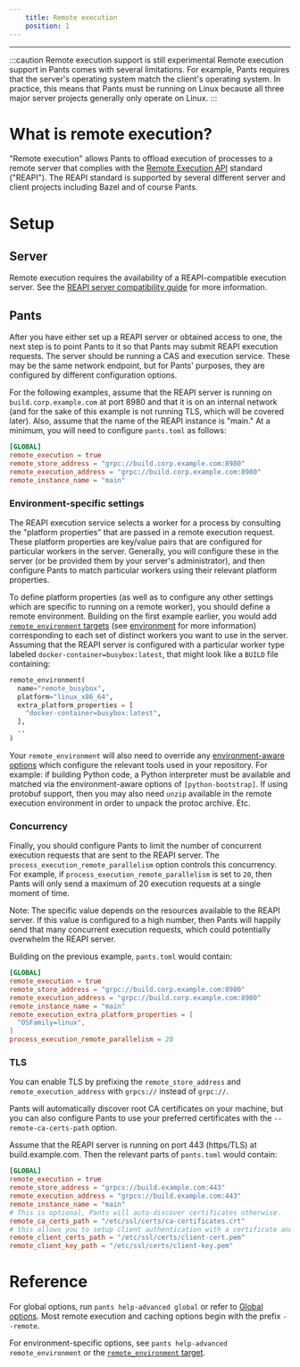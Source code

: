 ```yaml
---
    title: Remote execution
    position: 1
---
```


---

:::caution Remote execution support is still experimental
Remote execution support in Pants comes with several limitations. For example, Pants requires that the server's operating system match the client's operating system. In practice, this means that Pants must be running on Linux because all three major server projects generally only operate on Linux.
:::

# What is remote execution?

"Remote execution" allows Pants to offload execution of processes to a remote server that complies with the [Remote Execution API](https://github.com/bazelbuild/remote-apis) standard ("REAPI"). The REAPI standard is supported by several different server and client projects including Bazel and of course Pants.

# Setup

## Server

Remote execution requires the availability of a REAPI-compatible execution server. See the [REAPI server compatibility guide](./index.mdx#server-compatibility) for more information.

## Pants

After you have either set up a REAPI server or obtained access to one, the next step is to point Pants to it so that Pants may submit REAPI execution requests. The server should be running a CAS and execution service. These may be the same network endpoint, but for Pants' purposes, they are configured by different configuration options.

For the following examples, assume that the REAPI server is running on `build.corp.example.com` at port 8980 and that it is on an internal network (and for the sake of this example is not running TLS, which will be covered later). Also, assume that the name of the REAPI instance is "main." At a minimum, you will need to configure `pants.toml` as follows:

```toml
[GLOBAL]
remote_execution = true
remote_store_address = "grpc://build.corp.example.com:8980"
remote_execution_address = "grpc://build.corp.example.com:8980"
remote_instance_name = "main"
```

### Environment-specific settings

The REAPI execution service selects a worker for a process by consulting the "platform properties" that are passed in a remote execution request. These platform properties are key/value pairs that are configured for particular workers in the server. Generally, you will configure these in the server (or be provided them by your server's administrator), and then configure Pants to match particular workers using their relevant platform properties.

To define platform properties (as well as to configure any other settings which are specific to running on a remote worker), you should define a remote environment. Building on the first example earlier, you would add [`remote_environment` targets](../../../reference/targets/remote_environment.mdx) (see [environment](../environments:-cross-platform-or-remote-builds.mdx) for more information) corresponding to each set of distinct workers you want to use in the server. Assuming that the REAPI server is configured with a particular worker type labeled `docker-container=busybox:latest`, that might look like a `BUILD` file containing:

```python
remote_environment(
  name="remote_busybox",
  platform="linux_x86_64",
  extra_platform_properties = [
    "docker-container=busybox:latest",
  ],
  ..
)
```

Your `remote_environment` will also need to override any [environment-aware options](../environments:-cross-platform-or-remote-builds.mdx) which configure the relevant tools used in your repository. For example: if building Python code, a Python interpreter must be available and matched via the environment-aware options of `[python-bootstrap]`. If using protobuf support, then you may also need `unzip` available in the remote execution environment in order to unpack the protoc archive. Etc.

### Concurrency

Finally, you should configure Pants to limit the number of concurrent execution requests that are sent to the REAPI server. The `process_execution_remote_parallelism` option controls this concurrency. For example, if `process_execution_remote_parallelism` is set to `20`, then Pants will only send a maximum of 20 execution requests at a single moment of time.

Note: The specific value depends on the resources available to the REAPI server. If this value is configured to a high number, then Pants will happily send that many concurrent execution requests, which could potentially overwhelm the REAPI server.

Building on the previous example, `pants.toml` would contain:

```toml
[GLOBAL]
remote_execution = true
remote_store_address = "grpc://build.corp.example.com:8980"
remote_execution_address = "grpc://build.corp.example.com:8980"
remote_instance_name = "main"
remote_execution_extra_platform_properties = [
  "OSFamily=linux",
]
process_execution_remote_parallelism = 20
```

### TLS

You can enable TLS by prefixing the `remote_store_address` and `remote_execution_address` with `grpcs://` instead of `grpc://`.

Pants will automatically discover root CA certificates on your machine, but you can also configure Pants to use your preferred certificates with the `--remote-ca-certs-path` option.

Assume that the REAPI server is running on port 443 (https/TLS) at build.example.com. Then the relevant parts of `pants.toml` would contain:

```toml
[GLOBAL]
remote_execution = true
remote_store_address = "grpcs://build.example.com:443"
remote_execution_address = "grpcs://build.example.com:443"
remote_instance_name = "main"
# This is optional, Pants will auto-discover certificates otherwise.
remote_ca_certs_path = "/etc/ssl/certs/ca-certificates.crt"
# this allows you to setup client authentication with a certificate and key (mTLS).
remote_client_certs_path = "/etc/ssl/certs/client-cert.pem"
remote_client_key_path = "/etc/ssl/certs/client-key.pem"
```

# Reference

For global options, run `pants help-advanced global` or refer to [Global options](../../../reference/global-options.mdx). Most remote execution and caching options begin with the prefix `--remote`.

For environment-specific options, see `pants help-advanced remote_environment` or the [`remote_environment` target](../../../reference/targets/remote_environment.mdx).
